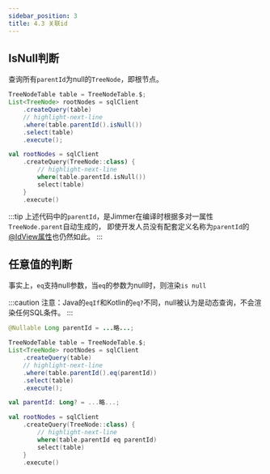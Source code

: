 ```yaml
---
sidebar_position: 3
title: 4.3 关联id
---
```



## IsNull判断

查询所有`parentId`为null的`TreeNode`，即根节点。

<Tabs groupId="language">
<TabItem value="java" label="Java">

```java
TreeNodeTable table = TreeNodeTable.$;
List<TreeNode> rootNodes = sqlClient
    .createQuery(table)
    // highlight-next-line
    .where(table.parentId().isNull())
    .select(table)
    .execute();
```

</TabItem>
<TabItem value="kotlin" label="Kotlin">

```kotlin
val rootNodes = sqlClient
    .createQuery(TreeNode::class) {
        // highlight-next-line
        where(table.parentId.isNull())
        select(table)
    }
    .execute()
```

</TabItem>
</Tabs>

:::tip
上述代码中的`parentId`，是Jimmer在编译时根据多对一属性`TreeNode.parent`自动生成的，
即使开发人员没有配套定义名称为`parentId`的[@IdView属性](../../mapping/advanced/view/id-view)也仍然如此。
:::

## 任意值的判断

事实上，`eq`支持null参数，当`eq`的参数为null时，则渲染`is null`

:::caution
注意：Java的`eqIf`和Kotlin的`eq?`不同，null被认为是动态查询，不会渲染任何SQL条件。
:::

<Tabs groupId="language">
<TabItem value="java" label="Java">

```java
@Nullable Long parentId = ...略...;

TreeNodeTable table = TreeNodeTable.$;
List<TreeNode> rootNodes = sqlClient
    .createQuery(table)
    // highlight-next-line
    .where(table.parentId().eq(parentId))
    .select(table)
    .execute();
```

</TabItem>
<TabItem value="kotlin" label="Kotlin">

```kotlin
val parentId: Long? = ...略...;

val rootNodes = sqlClient
    .createQuery(TreeNode::class) {
        // highlight-next-line
        where(table.parentId eq parentId)
        select(table)
    }
    .execute()
```

</TabItem>
</Tabs>
